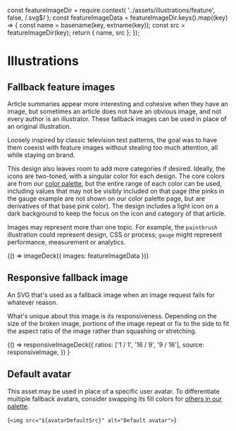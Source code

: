 const featureImageDir = require.context(
  '../assets/illustrations/feature',
  false,
  /\.svg$/
);
const featureImageData = featureImageDir.keys().map((key) => {
  const name = basename(key, extname(key));
  const src = featureImageDir(key);
  return { name, src };
});

<Meta title="Design/Illustrations" />

# Illustrations

## Fallback feature images

Article summaries appear more interesting and cohesive when they have an image, but sometimes an article does not have an obvious image, and not every author is an illustrator. These fallback images can be used in place of an original illustration.

Loosely inspired by classic television test patterns, the goal was to have them coexist with feature images without stealing too much attention, all while staying on brand.

This design also leaves room to add more categories if desired. Ideally, the icons are two-toned, with a singular color for each design. The core colors are from our [color palette](/story/design-colors--page), but the entire range of each color can be used, including values that may not be visibly included on that page (the pinks in the gauge example are not shown on our color palette page, but are derivatives of that base pink color). The design includes a light icon on a dark background to keep the focus on the icon and category of that article.

Images may represent more than one topic. For example, the `paintbrush` illustration could represent design, CSS or process; `gauge` might represent performance, measurement or analytics.

<Story name="Feature images">
  {() => imageDeck({ images: featureImageData })}
</Story>

## Responsive fallback image

An SVG that's used as a fallback image when an image request fails for whatever reason.

What's unique about this image is its responsiveness. Depending on the size of the broken image, portions of the image repeat or fix to the side to fit the aspect ratio of the image rather than squashing or stretching.

<Story name="Responsive fallback image" height="200px">
  {() =>
    responsiveImageDeck({
      ratios: ['1 / 1', '16 / 9', '9 / 16'],
      source: responsiveImage,
    })
  }
</Story>

## Default avatar

This asset may be used in place of a specific user avatar. To differentiate multiple fallback avatars, consider swapping its fill colors for [others in our palette](/docs/design-colors--page).

<Story name="Default avatar">{`<img src="${avatarDefaultSrc}" alt="Default avatar">`}</Story>
